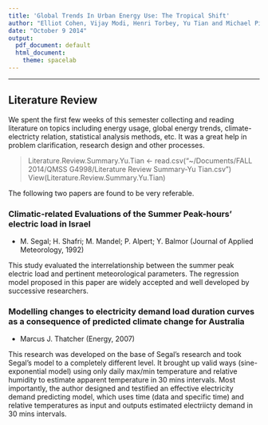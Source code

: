 ```yaml
---
title: 'Global Trends In Urban Energy Use: The Tropical Shift'
author: "Elliot Cohen, Vijay Modi, Henri Torbey, Yu Tian and Michael Piccirilli"
date: "October 9 2014"
output:
  pdf_document: default
  html_document:
    theme: spacelab
---
```

<link href="http://kevinburke.bitbucket.org/markdowncss/markdown.css" rel="stylesheet"></link>

*************
Literature Review
-------------------

We spent the first few weeks of this semester collecting and reading literature on topics including energy usage, global energy trends, climate-electricty relation, statistical analysis methods, etc. It was a great help in problem clarification, research design and other processes.

> Literature.Review.Summary.Yu.Tian <- read.csv("~/Documents/FALL 2014/QMSS G4998/Literature Review Summary-Yu Tian.csv")
> View(Literature.Review.Summary.Yu.Tian)

The following two papers are found to be very referable.

### Climatic-related Evaluations of the Summer Peak-hours’ electric load in Israel
* M. Segal; H. Shafri; M. Mandel; P. Alpert; Y. Balmor (Journal of Applied Meteorology, 1992)

This study evaluated the interrelationship between the summer peak electric load and pertinent meteorological parameters. The regression model proposed in this paper are widely accepted and well developed by successive researchers.


### Modelling changes to electricity demand load duration curves as a consequence of predicted climate change for Australia
* Marcus J. Thatcher (Energy, 2007)

This research was developed on the base of Segal's research and took Segal's model to a completely different level. It brought up valid ways (sine-exponential model) using only daily max/min temperature and relative humidity to estimate apparent temperature in 30 mins intervals. Most importantly, the author designed and testified an effective electricity demand predicting model, which uses time (data and specific time) and relative temperatures as input and outputs estimated electriicty demand in 30 mins intervals.



